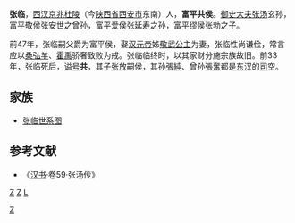 '''张临'''{{BD|？||前33年|}}，[[西汉|西汉]][[京兆|京兆]][[杜陵|杜陵]]（今[[陕西省|陕西省]][[西安市|西安市]]东南）人，'''富平共侯'''。[[御史大夫|御史大夫]][[张汤|张汤]]玄孙，富平敬侯[[张安世|张安世]]之曾孙，富平爱侯张延寿之孙，富平缪侯[[张勃|张勃]]之子。

前47年，张临嗣父爵为富平侯，娶[[汉元帝|汉元帝]]姊[[敬武公主|敬武公主]]为妻，张临性尚谦俭，常言应以[[桑弘羊|桑弘羊]]、[[霍禹|霍禹]]骄奢致败为戒。张临临终时，以其家财分施宗族故旧。前33年，张临死后，[[谥号|谥号]]'''共'''，其子[[张放|张放]]嗣侯，其孙[[張純_(武始侯)|張純]]、曾孙[[張奮_(武始侯)|張奮]]都是[[东汉|东汉]]的[[司空|司空]]。

==家族==
*[[张汤#世系图|张临世系图]]

==参考文献==
* 《[[汉书|汉书]]·卷59·张汤传》
[[Category:西漢公主配偶|Z]]
[[分类:西汉列侯|Z]]
[[分类:西安人|Z]]
[[分类:张姓|L]]

{{start box}}
{{s-before|[[张勃|张勃]]}}
{{s-title|[[西汉|西汉]]富平侯|前47年—前33年}}
{{s-after|[[张放|张放]]}}
{{end box}}